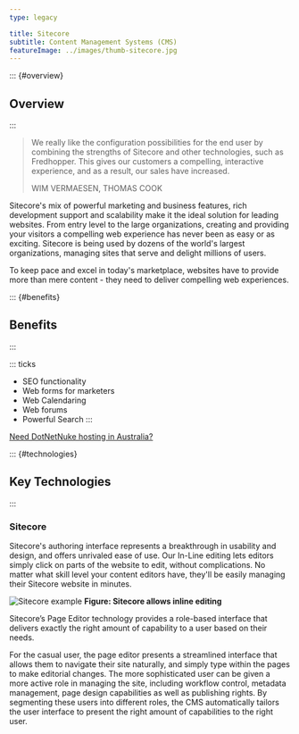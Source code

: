 ---
type: legacy

title: Sitecore
subtitle: Content Management Systems (CMS)
featureImage: ../images/thumb-sitecore.jpg
---
::: {#overview}
## Overview
:::

> We really like the configuration possibilities for the end user by combining the strengths of Sitecore and other technologies, such as Fredhopper. This gives our customers a compelling, interactive experience, and as a result, our sales have increased.
>
> WIM VERMAESEN, THOMAS COOK

Sitecore's mix of powerful marketing and business features, rich development support and scalability make it the ideal solution for leading websites. From entry level to the large organizations, creating and providing your visitors a compelling web experience has never been as easy or as exciting. Sitecore is being used by dozens of the world's largest organizations, managing sites that serve and delight millions of users.

To keep pace and excel in today's marketplace, websites have to provide more than mere content - they need to deliver compelling web experiences.

::: {#benefits}
## Benefits
:::

::: ticks
- SEO functionality
- Web forms for marketers
- Web Calendaring
- Web forums
- Powerful Search
:::

[Need DotNetNuke hosting in Australia?](https://www.ssw.com.au/ssw/hosting/)

::: {#technologies}
## Key Technologies
:::

### Sitecore
Sitecore's authoring interface represents a breakthrough in usability and design, and offers unrivaled ease of use. Our In-Line editing lets editors simply click on parts of the website to edit, without complications. No matter what skill level your content editors have, they'll be easily managing their Sitecore website in minutes.

![Sitecore example](../images/sitecore-inline.jpg)
**Figure: Sitecore allows inline editing**

Sitecore’s Page Editor technology provides a role-based interface that delivers exactly the right amount of capability to a user based on their needs.

For the casual user, the page editor presents a streamlined interface that allows them to navigate their site naturally, and simply type within the pages to make editorial changes. The more sophisticated user can be given a more active role in managing the site, including workflow control, metadata management, page design capabilities as well as publishing rights. By segmenting these users into different roles, the CMS automatically tailors the user interface to present the right amount of capabilities to the right user.
